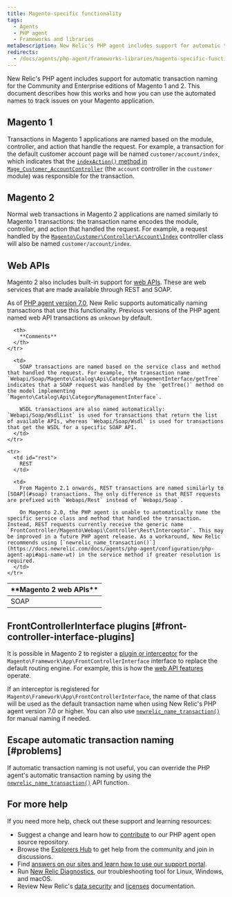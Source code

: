 ```yaml
---
title: Magento-specific functionality
tags:
  - Agents
  - PHP agent
  - Frameworks and libraries
metaDescription: New Relic's PHP agent includes support for automatic transaction naming for the Community and Enterprise editions of Magento 1 and 2.
redirects:
  - /docs/agents/php-agent/frameworks-libraries/magento-specific-functionality
---
```


New Relic's PHP agent includes support for automatic transaction naming for the Community and Enterprise editions of Magento 1 and 2. This document describes how this works and how you can use the automated names to track issues on your Magento application.

## Magento 1

Transactions in Magento 1 applications are named based on the module, controller, and action that handle the request. For example, a transaction for the default customer account page will be named `customer/account/index`, which indicates that the [`indexAction()` method in `Mage_Customer_AccountController`](https://github.com/OpenMage/magento-mirror/blob/1.9.3.2/app/code/core/Mage/Customer/controllers/AccountController.php#L109-L120) (the `account` controller in the `customer` module) was responsible for the transaction.

## Magento 2

Normal web transactions in Magento 2 applications are named similarly to Magento 1 transactions: the transaction name encodes the module, controller, and action that handled the request. For example, a request handled by the [`Magento\Customer\Controller\Account\Index`](https://github.com/magento/magento2/blob/2.1.4/app/code/Magento/Customer/Controller/Account/Index.php) controller class will also be named `customer/account/index`.

## Web APIs

Magento 2 also includes built-in support for [web APIs](http://devdocs.magento.com/guides/v2.1/get-started/bk-get-started-api.html). These are web services that are made available through REST and SOAP.

As of [PHP agent version 7.0](/docs/release-notes/agent-release-notes/php-release-notes/php-agent-700186), New Relic supports automatically naming transactions that use this functionality. Previous versions of the PHP agent named web API transactions as `unknown` by default.

<table>
  <thead>
    <tr>
      <th style={{ width: "150px" }}>
        **Magento 2 web APIs**
      </th>

      <th>
        **Comments**
      </th>
    </tr>
  </thead>

  <tbody>
    <tr>
      <td id="soap">
        SOAP
      </td>

      <td>
        SOAP transactions are named based on the service class and method that handled the request. For example, the transaction name `Webapi/Soap/Magento\Catalog\Api\CategoryManagementInterface/getTree` indicates that a SOAP request was handled by the `getTree()` method on the model implementing `Magento\Catalog\Api\CategoryManagementInterface`.

        WSDL transactions are also named automatically: `Webapi/Soap/WsdlList` is used for transactions that return the list of available APIs, whereas `Webapi/Soap/Wsdl` is used for transactions that get the WSDL for a specific SOAP API.
      </td>
    </tr>

    <tr>
      <td id="rest">
        REST
      </td>

      <td>
        From Magento 2.1 onwards, REST transactions are named similarly to [SOAP](#soap) transactions. The only difference is that REST requests are prefixed with `Webapi/Rest` instead of `Webapi/Soap`.

        On Magento 2.0, the PHP agent is unable to automatically name the specific service class and method that handled the transaction. Instead, REST requests currently receive the generic name `FrontController/Magento\Webapi\Controller\Rest\Interceptor`. This may be improved in a future PHP agent release. As a workaround, New Relic recommends using [`newrelic_name_transaction()`](https://docs.newrelic.com/docs/agents/php-agent/configuration/php-agent-api#api-name-wt) in the service method if greater resolution is required.
      </td>
    </tr>
  </tbody>
</table>

## FrontControllerInterface plugins [#front-controller-interface-plugins]

It is possible in Magento 2 to register a [plugin or interceptor](http://devdocs.magento.com/guides/v2.1/extension-dev-guide/plugins.html) for the `Magento\Framework\App\FrontControllerInterface` interface to replace the default routing engine. For example, this is how the [web API features](#web-apis) operate.

If an interceptor is registered for `Magento\Framework\App\FrontControllerInterface`, the name of that class will be used as the default transaction name when using New Relic's PHP agent version 7.0 or higher. You can also use [`newrelic_name_transaction()`](https://docs.newrelic.com/docs/agents/php-agent/configuration/php-agent-api#api-name-wt) for manual naming if needed.

## Escape automatic transaction naming [#problems]

If automatic transaction naming is not useful, you can override the PHP agent's automatic transaction naming by using the [`newrelic_name_transaction()`](/docs/agents/php-agent/configuration/php-agent-api#api-name-wt) API function.

## For more help

If you need more help, check out these support and learning resources:

* Suggest a change and learn how to [contribute](https://github.com/newrelic/newrelic-php-agent/issues) to our PHP agent open source repository.
* Browse the [Explorers Hub](https://discuss.newrelic.com/) to get help from the community and join in discussions.
* Find [answers on our sites and learn how to use our support portal](https://docs.newrelic.com/docs/using-new-relic/welcome-new-relic/get-started/find-help-use-support-portal/).
* Run [New Relic Diagnostics](https://docs.newrelic.com/docs/using-new-relic/cross-product-functions/troubleshooting/new-relic-diagnostics/), our troubleshooting tool for Linux, Windows, and macOS.
* Review New Relic's [data security](https://docs.newrelic.com/docs/security/) and [licenses](https://docs.newrelic.com/docs/licenses/) documentation.